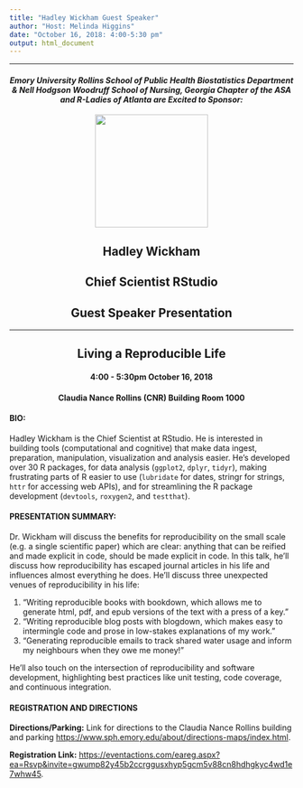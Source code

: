 ```yaml
---
title: "Hadley Wickham Guest Speaker"
author: "Host: Melinda Higgins"
date: "October 16, 2018: 4:00-5:30 pm"
output: html_document
---
```


---

<center>

#### _Emory University Rollins School of Public Health Biostatistics Department & Nell Hodgson Woodruff School of Nursing, Georgia Chapter of the ASA and R-Ladies of Atlanta are Excited to Sponsor:_

![](HadleyPic.PNG){width=200px} 

## Hadley Wickham 
## Chief Scientist RStudio
## Guest Speaker Presentation

---

## Living a Reproducible Life

#### 4:00 - 5:30pm October 16, 2018
#### Claudia Nance Rollins (CNR) Building Room 1000

</center>

#### BIO:

Hadley Wickham is the Chief Scientist at RStudio. He is interested in building tools (computational and cognitive) that make data ingest, preparation, manipulation, visualization and analysis easier. He's developed over 30 R packages, for data analysis (`ggplot2`, `dplyr`, `tidyr`), making frustrating parts of R easier to use (`lubridate` for dates, stringr for strings, `httr` for accessing web APIs), and for streamlining the R package development (`devtools`, `roxygen2`, and `testthat`).

#### PRESENTATION SUMMARY:

Dr. Wickham will discuss the benefits for reproducibility on the small scale (e.g. a single scientific paper) which are clear: anything that can be reified and made explicit in code, should be made explicit in code. In this talk, he'll discuss how reproducibility has escaped journal articles in his life and influences almost everything he does. He'll discuss three unexpected venues of reproducibility in his life:

1.	“Writing reproducible books with bookdown, which allows me to generate html, pdf, and epub versions of the text with a press of a key.”
2.	“Writing reproducible blog posts with blogdown, which makes easy to intermingle code and prose in low-stakes explanations of my work.”
3.	“Generating reproducible emails to track shared water usage and inform my neighbours when they owe me money!”

He'll also touch on the intersection of reproducibility and software development, highlighting best practices like unit testing, code coverage, and continuous integration.

#### REGISTRATION AND DIRECTIONS

**Directions/Parking:** Link for directions to the Claudia Nance Rollins building and parking [https://www.sph.emory.edu/about/directions-maps/index.html](https://www.sph.emory.edu/about/directions-maps/index.html). 

**Registration Link:** [https://eventactions.com/eareg.aspx?ea=Rsvp&invite=gwump82y45b2ccrggusxhyp5gcm5v88cn8hdhgkyc4wd1e7whw45 ](https://eventactions.com/eareg.aspx?ea=Rsvp&invite=gwump82y45b2ccrggusxhyp5gcm5v88cn8hdhgkyc4wd1e7whw45 ).





